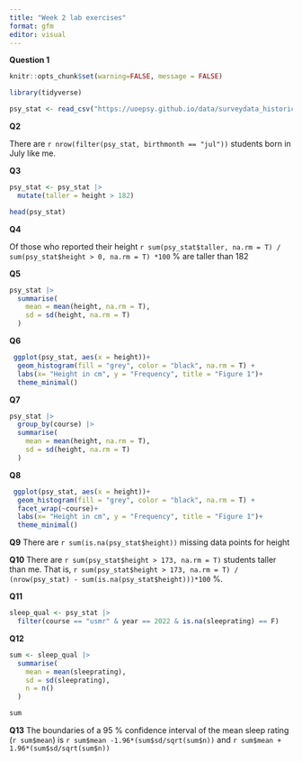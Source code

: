 ```yaml
---
title: "Week 2 lab exercises"
format: gfm
editor: visual
---
```


**Question 1**

```r
knitr::opts_chunk$set(warning=FALSE, message = FALSE)

library(tidyverse)

psy_stat <- read_csv("https://uoepsy.github.io/data/surveydata_historical.csv")
```

**Q2**

There are `r nrow(filter(psy_stat, birthmonth == "jul"))` students born in July like me.

**Q3**

```r
psy_stat <- psy_stat |>
  mutate(taller = height > 182)

head(psy_stat)
```

**Q4**

Of those who reported their height `r sum(psy_stat$taller, na.rm = T) / sum(psy_stat$height > 0, na.rm = T) *100` % are taller than 182

**Q5**

```r
psy_stat |>
  summarise(
    mean = mean(height, na.rm = T),
    sd = sd(height, na.rm = T)
  )
```

**Q6**

```r
 ggplot(psy_stat, aes(x = height))+
  geom_histogram(fill = "grey", color = "black", na.rm = T) +
  labs(x= "Height in cm", y = "Frequency", title = "Figure 1")+
  theme_minimal()
```

**Q7**

```r
psy_stat |>
  group_by(course) |>
  summarise(
    mean = mean(height, na.rm = T),
    sd = sd(height, na.rm = T)
  )
```

**Q8**

```r
 ggplot(psy_stat, aes(x = height))+
  geom_histogram(fill = "grey", color = "black", na.rm = T) +
  facet_wrap(~course)+
  labs(x= "Height in cm", y = "Frequency", title = "Figure 1")+
  theme_minimal()
```

**Q9** There are `r sum(is.na(psy_stat$height))` missing data points for height

**Q10** There are `r sum(psy_stat$height > 173, na.rm = T)` students taller than me. That is, `r sum(psy_stat$height > 173, na.rm = T) / (nrow(psy_stat) - sum(is.na(psy_stat$height)))*100` %.

**Q11**

```r
sleep_qual <- psy_stat |>
  filter(course == "usmr" & year == 2022 & is.na(sleeprating) == F)
```

**Q12**

```r
sum <- sleep_qual |>
  summarise(
    mean = mean(sleeprating),
    sd = sd(sleeprating),
    n = n()
  )

sum
```

**Q13** The boundaries of a 95 % confidence interval of the mean sleep rating (`r sum$mean`) is `r sum$mean -1.96*(sum$sd/sqrt(sum$n))` and `r sum$mean + 1.96*(sum$sd/sqrt(sum$n))`
